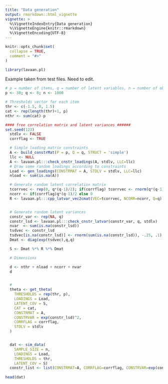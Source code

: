 ```yaml
---
title: "Data generation"
output: rmarkdown::html_vignette
vignette: >
  %\VignetteIndexEntry{Data generation}
  %\VignetteEngine{knitr::rmarkdown}
  %\VignetteEncoding{UTF-8}
---
```


```r
knitr::opts_chunk$set(
  collapse = TRUE,
  comment = "#>"
)
```

```r
library(lavaan.pl)
```

Example taken from test files. Need to edit.

```r
# p = number of items, q = number of latent variables, n = number of observations
p <- 30; q <- 8; n <- 1000

# Thresholds vector for each item
thr <- c(-1.5, 0, 1.5)
cat <- rep(length(thr)+1, p)
nthr <- sum(cat)-p

#### free correlation matrix and latent variances ######
set.seed(123)
  stdlv <- FALSE
  corrflag <- TRUE

  # Simple loading matrix constraints
  A <- build_constrMat(P = p, Q = q, STRUCT = 'simple')
  llc <- NULL
  A <- lavaan.pl:::check_cnstr_loadings(A, stdlv, LLC=llc)
  # Draw some random loadings according to constraints
  Load <- gen_loadings(CONSTRMAT = A, STDLV = stdlv, LLC=llc)
  nload <- sum(is.na(A))

  # Generate random latent correlation matrix
  tcorrvec <- rep(0, q*(q-1)/2); if(corrflag) tcorrvec <- rnorm(q*(q-1)/2)
  ncorr <- if(corrflag)q*(q-1)/2 else 0
  R <- lavaan.pl:::cpp_latvar_vec2cmat(VEC=tcorrvec, NCORR=ncorr, Q=q)


  # Generate random latent variances
  constr_var <- rep(NA, q)
  constr_lsd <- lavaan.pl:::check_cnstr_latvar(constr_var, q, stdlv)
  nvar  <- sum(is.na(constr_lsd))
  tsdvec <- constr_lsd
  tsdvec[is.na(constr_lsd)] <- rnorm(sum(is.na(constr_lsd)), -.25, .1)
  Dmat <- diag(exp(tsdvec),q,q)

  S <- Dmat %*% R %*% Dmat

  # Dimensions

  d <- nthr + nload + ncorr + nvar
  d


  #
  theta <- get_theta(
    THRESHOLDS = rep(thr, p),
    LOADINGS = Load,
    LATENT_COV = S,
    CAT = cat,
    CONSTRMAT = A,
    CONSTRVAR = exp(constr_lsd)^2,
    CORRFLAG = corrflag,
    STDLV = stdlv
  )


  dat <- sim_data(
    SAMPLE_SIZE = n,
    LOADINGS = Load,
    THRESHOLDS = thr,
    LATENT_COV = S)
  constr_list <- list(CONSTRMAT=A, CORRFLAG=corrflag, CONSTRVAR=exp(constr_lsd)^2, STDLV=stdlv, LLC=llc)
  
head(dat)
```


